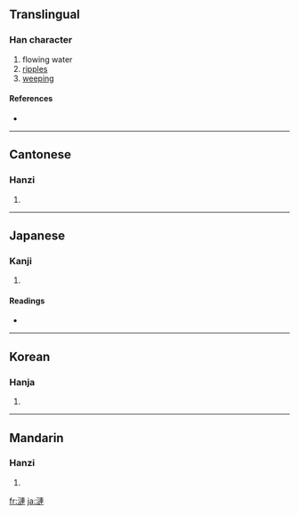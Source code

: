 {{also|涟}}
==Translingual==

===Han character===
{{Han char|rn=85|rad=水|as=11|sn=14|four=3513<sub>0</sub>|canj=水卜十十 (EYJJ)}}

# flowing water
# [[ripples]]
# [[weeping]]

====References====
* {{Han ref|kx=0646.210|dkj=18155|dj=1056.020|hdz=31695.030|uh=6F23|ud=28451|bh=BAA7|bd=47783}}

----

==Cantonese==

===Hanzi===
{{yue-hanzi|jyut=|y=lin4}}

# {{defn|Cantonese}}

----

==Japanese==

===Kanji===
{{ja-kanji|grade=|rs=水11}}

# {{defn|Japanese}}

====Readings====
* {{ja-readings|on=[[らん]] (ran), [[れん]] (ren)|kun=[[さざなみ]] (sazanami)}}

----

==Korean==

===Hanja===
{{ko-hanja|hangeul=련>연|eumhun=|rv=ryeon>yeon|mr=ryŏn>yŏn|y=lyen>yen}}

# {{defn|Korean}}

----

==Mandarin==

===Hanzi===
{{cmn-hanzi|sim=涟|pin=[[lán]] ([[lan2]]), [[lián]] ([[lian2]])|wg=lan<sup>2</sup>, lien<sup>2</sup>}}

# {{defn|Mandarin}}

[[fr:漣]]
[[ja:漣]]